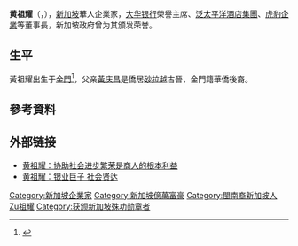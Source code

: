 {{Infobox person
| name = 黄祖耀<br><small>Wee Cho Yaw</small>
| birth_date = {{birth date and age|1929|1|10|df=yes}}
| birth_place = {{ROC}}[[福建省_(1912年－1949年)|福建省]][[金門縣|金門縣]]
| nationality = {{SIN}}
| education = [[新加坡华侨中学|新加坡华侨中学]]
<br>[[中正中学_(总校)|新加坡中正中学（总校）]]
| job = [[商人|商人]]
| net_worth = $64亿[[新加坡元|新元]]（2021年2月3日）<ref name=Forbes>{{cite web|title=Forbes profile: Wee Cho Yaw |url=https://www.forbes.com/profile/cho-yaw-wee/ |website=Forbes.com |accessdate=2021年2月4日}}</ref>
| title = [[大华银行|大华银行]]榮譽主席
| spouse(s) = 莊榕英
| children = 5
| parents = 父：黄庆昌
}}
{{Chinese|t=黃祖耀|s=黃祖耀|p=Huáng Zǔyào}}

'''黄祖耀'''（{{lang|en|Wee Cho Yaw}}，{{bd|1929年|1月10日|catIdx=Huang黃祖耀}}），[[新加坡|新加坡]]華人企業家，[[大华银行|大华银行]]榮譽主席、[[泛太平洋酒店集團|泛太平洋酒店集團]]、[[虎豹企業|虎豹企業]]等董事長，新加坡政府曾为其颁发荣誉。

==生平==
黃祖耀出生于[[金門|金門]]<ref>{{cite web|url=http://www.chinanews.com/2001-06-11/26/97334.html|title=黄祖耀父亲给我的教诲. 中国新闻社. 2001年6月11日刊登|accessdate=2019-02-03|archive-date=2016-03-05|archive-url=https://web.archive.org/web/20160305042826/http://www.chinanews.com/2001-06-11/26/97334.html|dead-url=no}}</ref>，父亲[[黃庆昌|黃庆昌]]是僑居[[砂拉越|砂拉越]]古晉，金門籍華僑後裔。

==參考資料==
{{reflist}}

==外部链接==
*[http://finance.sina.com.cn/leadership/crz/20060306/08302393048.shtml 黄祖耀：协助社会进步繁荣是商人的根本利益] {{Wayback|url=http://finance.sina.com.cn/leadership/crz/20060306/08302393048.shtml |date=20160304140505 }}
*[https://web.archive.org/web/20070312212903/http://cn.biz.yahoo.com/050406/16/8z7o.html 黄祖耀：银业巨子 社会贤达]

{{DEFAULTSORT:Huang黃祖耀}}
[[Category:新加坡企業家|Category:新加坡企業家]]
[[Category:新加坡億萬富豪|Category:新加坡億萬富豪]]
[[Category:閩南裔新加坡人|Category:閩南裔新加坡人]]
[[Category:黃姓|Zu祖耀]]
[[Category:获颁新加坡殊功勋章者|Category:获颁新加坡殊功勋章者]]
{{singapore-bio-stub}}